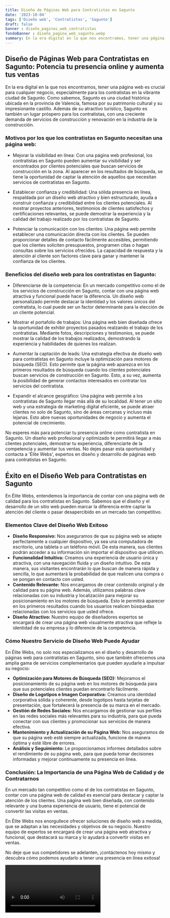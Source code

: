 ```yaml
---
title: Diseño de Páginas Web para Contratistas en Sagunto
date: '2023-10-04'
tags: ['Diseño web', 'Contratistas', 'Sagunto']
draft: false
banner : diseño_paginas_web_contratistas
fondoBanner : diseño_pagina_web_sagunto.webp
summary: En la era digital en la que nos encontramos, tener una página web es crucial para cualquier negocio, especialmente para los contratistas en la vibrante ciudad de Sagunto. Como sabemos, Sagunto es una ciudad histórica ubicada en la provincia de Valencia, famosa por su patrimonio cultural y su impresionante castillo. Además de su atractivo turístico, Sagunto es también un lugar próspero para los contratistas, con una creciente demanda de servicios de construcción y renovación en la industria de la construcción.
---
```


## Diseño de Páginas Web para Contratistas en Sagunto: Potencia tu presencia online y aumenta tus ventas

En la era digital en la que nos encontramos, tener una página web es crucial para cualquier negocio, especialmente para los contratistas en la vibrante ciudad de Sagunto. Como sabemos, Sagunto es una ciudad histórica ubicada en la provincia de Valencia, famosa por su patrimonio cultural y su impresionante castillo. Además de su atractivo turístico, Sagunto es también un lugar próspero para los contratistas, con una creciente demanda de servicios de construcción y renovación en la industria de la construcción.

### Motivos por los que los contratistas en Sagunto necesitan una página web:

- Mejorar la visibilidad en línea: Con una página web profesional, los contratistas en Sagunto pueden aumentar su visibilidad y ser encontrados por clientes potenciales que buscan servicios de construcción en la zona. Al aparecer en los resultados de búsqueda, se tiene la oportunidad de captar la atención de aquellos que necesitan servicios de contratistas en Sagunto.

- Establecer confianza y credibilidad: Una sólida presencia en línea, respaldada por un diseño web atractivo y bien estructurado, ayuda a construir confianza y credibilidad entre los clientes potenciales. Al mostrar proyectos anteriores, testimonios de clientes satisfechos y certificaciones relevantes, se puede demostrar la experiencia y la calidad del trabajo realizado por los contratistas de Sagunto.

- Potenciar la comunicación con los clientes: Una página web permite establecer una comunicación directa con los clientes. Se pueden proporcionar detalles de contacto fácilmente accesibles, permitiendo que los clientes soliciten presupuestos, programen citas o hagan consultas sobre los servicios ofrecidos. La capacidad de respuesta y la atención al cliente son factores clave para ganar y mantener la confianza de los clientes.

### Beneficios del diseño web para los contratistas en Sagunto:

- Diferenciarse de la competencia: En un mercado competitivo como el de los servicios de construcción en Sagunto, contar con una página web atractiva y funcional puede hacer la diferencia. Un diseño web personalizado permite destacar la identidad y los valores únicos del contratista, lo cual puede ser un factor determinante para la elección de un cliente potencial.

- Mostrar el portafolio de trabajos: Una página web bien diseñada ofrece la oportunidad de exhibir proyectos pasados realzando el trabajo de los contratistas. Mediante fotos, descripciones y testimonios, se puede mostrar la calidad de los trabajos realizados, demostrando la experiencia y habilidades de quienes los realizan.

- Aumentar la captación de leads: Una estrategia efectiva de diseño web para contratistas en Sagunto incluye la optimización para motores de búsqueda (SEO). Esto permite que la página web aparezca en los primeros resultados de búsqueda cuando los clientes potenciales buscan servicios de construcción en Sagunto. Esto, a su vez, aumenta la posibilidad de generar contactos interesados en contratar los servicios del contratista.

- Expandir el alcance geográfico: Una página web permite a los contratistas de Sagunto llegar más allá de su localidad. Al tener un sitio web y una estrategia de marketing digital eficiente, se puede atraer clientes no solo de Sagunto, sino de áreas cercanas y incluso más lejanas. Esto abre nuevas oportunidades de negocio y aumenta el potencial de crecimiento.

No esperes más para potenciar tu presencia online como contratista en Sagunto. Un diseño web profesional y optimizado te permitirá llegar a más clientes potenciales, demostrar tu experiencia, diferenciarte de la competencia y aumentar tus ventas. No dejes pasar esta oportunidad y contacta a 'Élite Webs', expertos en diseño y desarrollo de páginas web para contratistas en Sagunto.

<GifSeo />

<Cta />

## Éxito en el Diseño Web para Contratistas en Sagunto

En Élite Webs, entendemos la importancia de contar con una página web de calidad para los contratistas en Sagunto. Sabemos que el diseño y el desarrollo de un sitio web pueden marcar la diferencia entre captar la atención del cliente o pasar desapercibido en un mercado tan competitivo. 

### Elementos Clave del Diseño Web Exitoso

- **Diseño Responsivo:** Nos aseguramos de que su página web se adapte perfectamente a cualquier dispositivo, ya sea una computadora de escritorio, una tableta o un teléfono móvil. De esta manera, sus clientes podrán acceder a su información sin importar el dispositivo que utilicen.
- **Funcionalidad Intuitiva:** Creamos una experiencia de usuario única y atractiva, con una navegación fluida y un diseño intuitivo. De esta manera, sus visitantes encontrarán lo que buscan de manera rápida y sencilla, lo que aumentará la probabilidad de que realicen una compra o se pongan en contacto con usted.
- **Contenido Relevante:** Nos encargamos de crear contenido original y de calidad para su página web. Además, utilizamos palabras clave relacionadas con su industria y localización para mejorar su posicionamiento en los motores de búsqueda. Esto le permitirá aparecer en los primeros resultados cuando los usuarios realicen búsquedas relacionadas con los servicios que usted ofrece.
- **Diseño Atractivo:** Nuestro equipo de diseñadores expertos se encargará de crear una página web visualmente atractiva que refleje la identidad de su empresa y lo diferencie de la competencia.

### Cómo Nuestro Servicio de Diseño Web Puede Ayudar

En Élite Webs, no solo nos especializamos en el diseño y desarrollo de páginas web para contratistas en Sagunto, sino que también ofrecemos una amplia gama de servicios complementarios que pueden ayudarle a impulsar su negocio:

- **Optimización para Motores de Búsqueda (SEO):** Mejoramos el posicionamiento de su página web en los motores de búsqueda para que sus potenciales clientes puedan encontrarlo fácilmente.
- **Diseño de Logotipos e Imagen Corporativa:** Creamos una identidad corporativa sólida y coherente, desde logotipos hasta tarjetas de presentación, que fortalecerá la presencia de su marca en el mercado.
- **Gestión de Redes Sociales:** Nos encargamos de gestionar sus perfiles en las redes sociales más relevantes para su industria, para que pueda conectar con sus clientes y promocionar sus servicios de manera efectiva.
- **Mantenimiento y Actualización de su Página Web:** Nos aseguramos de que su página web esté siempre actualizada, funcione de manera óptima y esté libre de errores.
- **Análisis y Seguimiento:** Le proporcionamos informes detallados sobre el rendimiento de su página web, para que pueda tomar decisiones informadas y mejorar continuamente su presencia en línea.

### Conclusión: La Importancia de una Página Web de Calidad y de Contratarnos

En un mercado tan competitivo como el de los contratistas en Sagunto, contar con una página web de calidad es esencial para destacar y captar la atención de los clientes. Una página web bien diseñada, con contenido relevante y una buena experiencia de usuario, tiene el potencial de convertir las visitas en ventas.

En Élite Webs nos enorgullece ofrecer soluciones de diseño web a medida, que se adaptan a las necesidades y objetivos de su negocio. Nuestro equipo de expertos se encargará de crear una página web atractiva y funcional, que destacará su marca y lo ayudará a convertir visitas en ventas.

No deje que sus competidores se adelanten, ¡contáctenos hoy mismo y descubra cómo podemos ayudarlo a tener una presencia en línea exitosa!

<Video />

<CtaBot job='Contratistas' city='Sagunto'/>

<Gmaps query='Sagunto+españa+maps' />